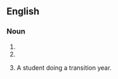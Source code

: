 {{also|ty|Ty}}
==English==

===Noun===
{{en-noun}}

# {{initialism of|en|transition year}}
# {{initialism of|en|thank you}}
# {{lb|en|Irish slang}} A student doing a transition year.